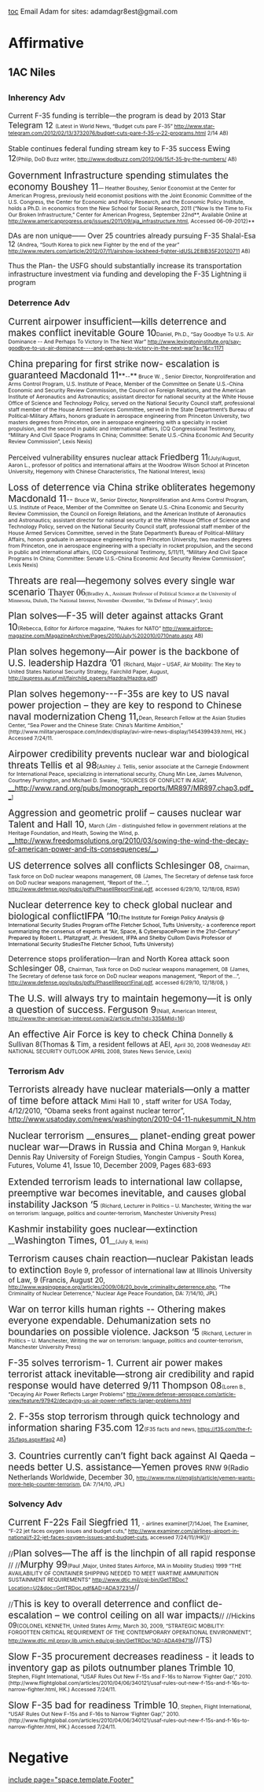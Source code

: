 [[toc]]
Email Adam for sites: adamdagr8est@gmail.com

=Affirmative= 
==1AC Niles== 
== == 


===Inherency Adv=== 

Current F-35 funding is terrible—the program is dead by 2013
<span style="font-size: 16px;">Star Telegram 12 </span><span style="font-size: 10.66px;">(Latest in World News, “Budget cuts pare F-35” [[http://www.star-telegram.com/2012/02/13/3732076/budget-cuts-pare-f-35-v-22-programs.html]] 2/14 AB)</span>


Stable continues federal funding stream key to F-35 success
<span style="font-size: 16px;">Ewing 12</span><span style="font-size: 10.66px;">(Philip, DoD Buzz writer, [[http://www.dodbuzz.com/2012/06/15/f-35-by-the-numbers/]] AB)</span>

<span style="font-size: 18.66px;">Government Infrastructure spending stimulates the economy </span>
<span style="font-size: 18.66px;">Boushey 11</span><span style="font-size: 10.66px;">— Heather Boushey, Senior Economist at the Center for American Progress, previously held economist positions with the Joint Economic Committee of the U.S. Congress, the Center for Economic and Policy Research, and the Economic Policy Institute, holds a Ph.D. in economics from the New School for Social Research, 2011 (“Now Is the Time to Fix Our Broken Infrastructure,” Center for American Progress, September 22nd**, Available Online at http://www.americanprogress.org/issues/2011/09/aja_infrastructure.html, Accessed 06-09-2012)**</span>


DAs are non unique——
Over 25 countries already pursuing F-35
Shalal-Esa 12 <span style="font-size: 10.66px;">(Andrea, “South Korea to pick new Fighter by the end of the year” [[http://www.reuters.com/article/2012/07/11/airshow-lockheed-fighter-idUSL2E8IB35F20120711]] AB) </span>


Thus the Plan- the USFG should substantially increase its transportation infrastructure investment via funding and developing the F-35 Lightning ii program



===Deterrence Adv=== 

<span style="font-size: 18.66px;">Current airpower insufficient—kills deterrence and makes conflict inevitable </span>
<span style="font-size: 18.66px;">Goure 10</span><span style="font-size: 10.66px;">Daniel, Ph.D., “Say Goodbye To U.S. Air Dominance -- And Perhaps To Victory In The Next War” http://www.lexingtoninstitute.org/say-goodbye-to-us-air-dominance----and-perhaps-to-victory-in-the-next-war?a=1&c=1171</span>


<span style="font-size: 18.66px;">China preparing for first strike now- escalation is guaranteed </span>
<span style="font-size: 18.66px;">Macdonald 11</span>**<span style="font-size: 10.66px;">--</span>**<span style="font-size: 10.66px;"> Bruce W. , Senior Director, Nonproliferation and Arms Control Program, U.S. Institute of Peace, Member of the Committee on Senate U.S.-China Economic and Security Review Commission, the Council on Foreign Relations, and the American Institute of Aeronautics and Astronautics; assistant director for national security at the White House Office of Science and Technology Policy, served on the National Security Council staff, professional staff member of the House Armed Services Committee, served in the State Department’s Bureau of Political-Military Affairs, honors graduate in aerospace engineering from Princeton University, two masters degrees from Princeton, one in aerospace engineering with a specialty in rocket propulsion, and the second in public and international affairs, (CQ Congressional Testimony, “Military And Civil Space Programs In China; Committee: Senate U.S.-China Economic And Security Review Commission”, Lexis Nexis)</span>

Perceived vulnerability ensures nuclear attack
<span style="font-size: 17.33px;">Friedberg 11</span><span style="font-size: 10.66px;">(July/August, Aaron L., professor of politics and international affairs at the Woodrow Wilson School at Princeton University, Hegemony with Chinese Characteristics, The National Interest, lexis)</span>

<span style="font-size: 18.66px;">Loss of deterrence via China strike obliterates hegemony </span>
<span style="font-size: 18.66px;">Macdonald 11</span>-- <span style="font-size: 10.66px;">Bruce W., Senior Director, Nonproliferation and Arms Control Program, U.S. Institute of Peace, Member of the Committee on Senate U.S.-China Economic and Security Review Commission, the Council on Foreign Relations, and the American Institute of Aeronautics and Astronautics; assistant director for national security at the White House Office of Science and Technology Policy, served on the National Security Council staff, professional staff member of the House Armed Services Committee, served in the State Department’s Bureau of Political-Military Affairs, honors graduate in aerospace engineering from Princeton University, two masters degrees from Princeton, one in aerospace engineering with a specialty in rocket propulsion, and the second in public and international affairs, (CQ Congressional Testimony, 5/11/11, “Military And Civil Space Programs In China; Committee: Senate U.S.-China Economic And Security Review Commission”, Lexis Nexis)</span>

<span style="font-size: 18.66px;">Threats are real—hegemony solves every single war scenario </span>
<span style="font-family: Times New Roman; font-size: 18.66px;">Thayer 06</span><span style="font-family: Times New Roman; font-size: 10.66px;">(Bradley A., Assistant Professor of Political Science at the University of Minnesota, Duluth, The National Interest, November -December, "In Defense of Primacy", lexis)</span>

<span style="font-size: 18.66px;">Plan solves—F-35 will deter against attacks </span>
<span style="font-size: 18.66px;">Grant 10</span><span style="font-size: 10.66px;">(Rebecca, Editor for Airforce magazine, “Nukes for NATO” [[http://www.airforce-magazine.com/MagazineArchive/Pages/2010/July%202010/0710nato.aspx]] AB)</span>

<span style="font-size: 18.66px;">Plan solves hegemony—Air power is the backbone of U.S. leadership</span>
<span style="font-size: 18.66px;">Hazdra ’01 </span><span style="font-size: 10.66px;">(Richard, Major – USAF, Air Mobility: The Key to United States National Security Strategy, Fairchild Paper, August, http://aupress.au.af.mil/fairchild_papers/Hazdra/Hazdra.pdf)</span>

<span style="font-size: 18.66px;">Plan solves hegemony---F-35s are key to US naval power projection – they are key to respond to Chinese naval modernization</span>
<span style="font-size: 18.66px;">Cheng 11,</span><span style="font-size: 10.66px;">Dean, Research Fellow at the Asian Studies Center, “Sea Power and the Chinese State: China’s Maritime Ambition,” </span>
<span style="font-size: 10.66px;">(http://www.militaryaerospace.com/index/display/avi-wire-news-display/1454399439.html, HK.) Accessed 7/24/11.</span>

<span style="font-size: 18.66px;">Airpower credibility prevents nuclear war and biological threats</span>
<span style="font-size: 18.66px;">Tellis et al 98</span><span style="font-size: 10.66px;">[Ashley J. Tellis, senior associate at the Carnegie Endowment for International Peace, specializing in international security, Chung Min Lee, James Mulvenon,</span>
<span style="font-size: 10.66px;">Courtney Purrington, and Michael D. Swaine, “SOURCES OF CONFLICT IN ASIA”, </span>[[http://www.rand.org/pubs/monograph_reports/MR897/MR897.chap3.pdf|__http://www.rand.org/pubs/monograph_reports/MR897/MR897.chap3.pdf__]]<span style="font-size: 10.66px;">]</span>

<span style="font-size: 18.66px;">Aggression and geometric prolif – causes nuclear war</span>
<span style="font-size: 18.66px;">Talent and Hall 10</span><span style="font-size: 16px;">, </span><span style="font-size: 10.66px;">March (Jim - distinguished fellow in government relations at the Heritage Foundation, and Heath, Sowing the Wind, p. </span>[[http://www.freedomsolutions.org/2010/03/sowing-the-wind-the-decay-of-american-power-and-its-consequences/|__http://www.freedomsolutions.org/2010/03/sowing-the-wind-the-decay-of-american-power-and-its-consequences/__]]<span style="font-size: 10.66px;">)</span>

<span style="font-size: 18.66px;">US deterrence solves all conflicts</span>
<span style="font-size: 18.66px;">Schlesinger 08</span><span style="font-size: 16px;">, </span><span style="font-size: 10.66px;">Chairman, Task force on DoD nuclear weapons management, 08</span>
<span style="font-size: 10.66px;">(James, The Secretary of defense task force on DoD nuclear weapons management, “Report of the…”, [[http://www.defense.gov/pubs/pdfs/PhaseIIReportFinal.pdf]], accessed 6/29/10, 12/18/08, RSW)</span>

<span style="font-size: 18.66px;">Nuclear deterrence key to check global nuclear and biological conflict</span><span style="color: #000000; font-size: 18.66px;">IFPA ’10</span><span style="color: #000000; font-size: 10.66px;">(The Institute for Foreign Policy Analysis @ International Security Studies Program ofThe Fletcher School, Tufts University,- a conference report summarizing the consenus of experts at “Air, Space, & CyberspacePower in the 21st-Century” Prepared by Robert L. Pfaltzgraff, Jr. President, IFPA and Shelby Cullom Davis Professor of International Security StudiesThe Fletcher School, Tufts University)</span>

<span style="font-size: 14.67px;">Deterrence stops proliferation—Iran and North Korea attack soon </span>
<span style="font-size: 16px;">Schlesinger 08, </span><span style="font-size: 10.66px;">Chairman, Task force on DoD nuclear weapons management, 08</span>
<span style="font-size: 10.66px;">(James, The Secretary of defense task force on DoD nuclear weapons management, “Report of the…”, [[http://www.defense.gov/pubs/pdfs/PhaseIIReportFinal.pdf]], accessed 6/29/10, 12/18/08, )</span>

<span style="font-size: 18.66px;">The U.S. will always try to maintain hegemony—it is only a question of success.</span>
<span style="font-size: 18.66px;">Ferguson 9</span><span style="font-size: 10.66px;">(Niall, American Interest, http://www.the-american-interest.com/ai2/article.cfm?Id=335&MId=16)</span>

<span style="font-size: 18.66px;">An effective Air Force is key to check China</span>
Donnelly & Sullivan 8(Thomas & Tim, a resident fellows at AEI, <span style="font-size: 10.66px;">April 30, 2008 Wednesday AEI: NATIONAL SECURITY OUTLOOK APRIL 2008, States News Service, Lexis)</span>
=== === 
===Terrorism Adv=== 
<span style="font-size: 18.66px;">Terrorists already have nuclear materials—only a matter of time before attack </span>
Mimi Hall 10 , staff writer for USA Today, 4/12/2010, “Obama seeks front against nuclear terror”, http://www.usatoday.com/news/washington/2010-04-11-nukesummit_N.htm

<span style="font-size: 18.66px;">Nuclear terrorism __ensures__ planet-ending great power nuclear war—Draws in Russia and China </span>
Morgan 9, Hankuk Dennis Ray University of Foreign Studies, Yongin Campus - South Korea, Futures, Volume 41, Issue 10, December 2009, Pages 683-693

<span style="font-size: 18.66px;">Extended terrorism leads to international law collapse, preemptive war becomes inevitable, and causes global instability</span>
<span style="font-size: 18.66px;">Jackson ‘5</span> <span style="font-size: 10.66px;">(Richard, Lecturer in Politics – U. Manchester, Writing the war on terrorism: language, politics and counter-terrorism, Manchester University Press</span><span class="apple-style-span" style="font-size: 10.66px;">)</span>

<span style="font-size: 18.66px;">Kashmir instability goes nuclear—extinction </span>
__<span style="font-size: 18.66px;">Washington Times, 01</span>__<span style="font-size: 10.66px;">(July 8, lexis)</span>

<span style="font-size: 18.66px;">Terrorism causes chain reaction—nuclear Pakistan leads to extinction </span>
Boyle 9, professor of international law at Illinois University of Law, 9 (Francis, August 20, <span style="font-size: 10.66px;">[[http://www.wagingpeace.org/articles/2009/08/20_boyle_criminality_deterrence.php]], “The Criminality of Nuclear Deterrence,” Nuclear Age Peace Foundation, DA: 7/14/10, JPL)</span>

<span style="font-size: 18.66px;">War on terror kills human rights -- Othering makes everyone expendable. Dehumanization sets no boundaries on possible violence.</span>
<span style="font-size: 18.66px;">Jackson ‘5</span> <span style="font-size: 10.66px;">(Richard, Lecturer in Politics – U. Manchester, Writing the war on terrorism: language, politics and counter-terrorism, Manchester University Press</span><span class="apple-style-span" style="font-size: 10.66px;">)</span>

<span style="font-size: 18.66px;">F-35 solves terrorism-</span>
<span style="font-size: 18.66px;">1. Current air power makes terrorist attack inevitable—strong air credibility and rapid response would have deterred 9/11 </span>
<span style="font-size: 18.66px;">Thompson 08</span><span style="font-size: 10.66px;">(Loren B., “Decaying Air Power Reflects Larger Problems” [[http://www.defense-aerospace.com/article-view/feature/97942/decaying-us-air-power-reflects-larger-problems.html]]</span>

<span style="font-size: 18.66px;">2. F-35s stop terrorism through quick technology and information sharing </span>
<span style="font-size: 18.66px;">F35.com 12</span><span style="font-size: 10.66px;">(F35 facts and news, [[https://f35.com/the-f-35/faqs.aspx#faq2|https://f35.com/the-f-35/faqs.aspx#faq2]] AB</span><span style="font-size: 16px;">) </span>

<span style="font-size: 18.66px;">3. Countries currently can’t fight back against Al Qaeda – needs better U.S. assistance—Yemen proves </span>
RNW 9(Radio Netherlands Worldwide, December 30, <span style="font-size: 10.66px;">[[http://www.rnw.nl/english/article/yemen-wants-more-help-counter-terrorism]], DA: 7/14/10, JPL)</span>

===Solvency Adv=== 

<span style="font-size: 18.66px;">Current F-22s Fail </span>
<span style="font-size: 18.66px;">Siegfried 11</span>, <span style="font-size: 10.66px;">- airlines examiner[7/14Joel, The Examiner, “F-22 jet faces oxygen issues and budget cuts,” http://www.examiner.com/airlines-airport-in-national/f-22-jet-faces-oxygen-issues-and-budget-cuts, accessed 7/24/11//HK]//</span>

//<span style="font-size: 18.66px;">Plan solves—The aff is the linchpin of all rapid response </span>//
//<span style="font-size: 18.66px;">Murphy 99</span><span style="font-size: 10.66px;">(Paul ,Major, United States Airforce, MA in Mobility Studies) 1999 “THE AVAILABILITY OF CONTAINER SHIPPING NEEDED TO MEET WARTIME AMMUNITION SUSTAINMENT REQUIREMENTS” http://www.dtic.mil/cgi-bin/GetTRDoc?Location=U2&doc=GetTRDoc.pdf&AD=ADA372314</span>//

//<span style="font-size: 18.66px;">This is key to overall deterrence and conflict de-escalation – we control ceiling on all war impacts</span>//
//Hickins 09<span style="font-size: 10.66px;">(COLONEL KENNETH, United States Army, March 30, 2009, “STRATEGIC MOBILITY: FORGOTTEN CRITICAL REQUIREMENT OF THE CONTEMPORARY OPERATIONAL ENVIRONMENT”, http://www.dtic.mil.proxy.lib.umich.edu/cgi-bin/GetTRDoc?AD=ADA494718</span>///TS)

<span style="font-size: 18.66px;">Slow F-35 procurement decreases readiness - it leads to inventory gap as pilots outnumber planes</span>
<span style="font-size: 18.66px;">Trimble 10</span><span style="font-size: 10.66px;">, Stephen, Flight International, “USAF Rules Out New F-15s and F-16s to Narrow ‘Fighter Gap’,” 2010.</span>
<span style="font-size: 10.66px;">(http://www.flightglobal.com/articles/2010/04/06/340121/usaf-rules-out-new-f-15s-and-f-16s-to-narrow-fighter.html, HK.) Accessed 7/24/11.</span>

<span style="font-size: 18.66px;">Slow F-35 bad for readiness </span>
<span style="font-size: 18.66px;">Trimble 10</span><span style="font-size: 10.66px;">, Stephen, Flight International, “USAF Rules Out New F-15s and F-16s to Narrow ‘Fighter Gap’,” 2010.</span>
<span style="font-size: 10.66px;">(http://www.flightglobal.com/articles/2010/04/06/340121/usaf-rules-out-new-f-15s-and-f-16s-to-narrow-fighter.html, HK.) Accessed 7/24/11.</span>


=Negative= 

[[include page="space.template.Footer"]]